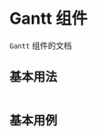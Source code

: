 # Gantt 组件

`Gantt` 组件的文档

## 基本用法

```js type=component file=@/stories/Gantt/index.tsx

```

## 基本用例

```js type=case file=@/stories/Gantt/examples/base.tsx

```